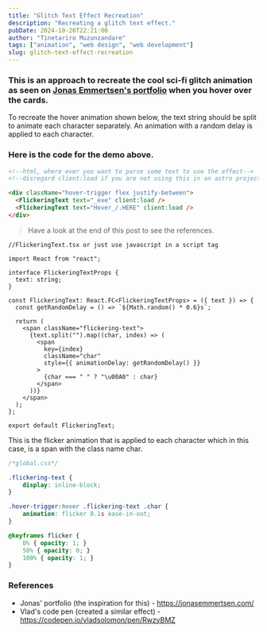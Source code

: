 ```yaml
---
title: "Glitch Text Effect Recreation"
description: "Recreating a glitch text effect."
pubDate: 2024-10-26T22:21:00
author: "Tinetariro Muzunzandare"
tags: ["animation", "web design", "web development"]
slug: glitch-text-effect-recreation
---
```









### This is an approach to recreate the cool sci-fi glitch animation as seen on [Jonas Emmertsen's portfolio](https://jonasemmertsen.com/) when you hover over the cards.

To recreate the hover animation shown below, the text string should be split to animate each character separately. An animation with a random delay is applied to each character.

<div
  className=" mt-8 font-mono text-2xl sm:text-[2.986rem] hover-trigger bg-skin-bg-sub rounded-full px-10 py-10 sm:px-20 sm:py-20 flex justify-between hover:text-skin-accent-sub">
  <FlickeringText text="_exe" client:load />
  <FlickeringText text="Hover_/.HERE" client:load />
</div>

### Here is the code for the demo above.

```html file=thisPost.mdx
<!--html, where ever you want to parse some text to use the effect-->
<!--disregard client:load if you are not using this in an astro project-->

<div className="hover-trigger flex justify-between">
  <FlickeringText text="_exe" client:load />
  <FlickeringText text="Hover_/.HERE" client:load />
</div>
```

> Have a look at the end of this post to see the references.

```tsx file=FlickeringText.tsx
//FlickeringText.tsx or just use javascript in a script tag

import React from "react";

interface FlickeringTextProps {
  text: string;
}

const FlickeringText: React.FC<FlickeringTextProps> = ({ text }) => {
  const getRandomDelay = () => `${Math.random() * 0.6}s`;

  return (
    <span className="flickering-text">
      {text.split("").map((char, index) => (
        <span
          key={index}
          className="char"
          style={{ animationDelay: getRandomDelay() }}
        >
          {char === " " ? "\u00A0" : char}
        </span>
      ))}
    </span>
  );
};

export default FlickeringText;
```

This is the flicker animation that is applied to each character which in this case, is a span with the class name char.

```css file=global.css
/*global.css*/

.flickering-text {
    display: inline-block;
}

.hover-trigger:hover .flickering-text .char {
    animation: flicker 0.1s ease-in-out;
}

@keyframes flicker {
    0% { opacity: 1; }
    50% { opacity: 0; }
    100% { opacity: 1; }
}
```

### References
- Jonas' portfolio (the inspiration for this) - https://jonasemmertsen.com/
- Vlad's code pen (created a similar effect) - https://codepen.io/vladsolomon/pen/RwzyBMZ
